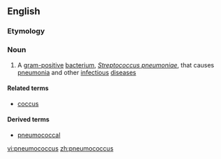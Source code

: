 ==English==

===Etymology===
{{compound|pneumo-|-coccus}}

===Noun===
{{en-noun|pneumococci}}

# A [[gram-positive]] [[bacterium]], ''[[Streptococcus pneumoniae]]'', that causes [[pneumonia]] and other [[infectious]] [[disease]]s

====Related terms====
* [[coccus]]

====Derived terms====
*[[pneumococcal]]

[[vi:pneumococcus]]
[[zh:pneumococcus]]